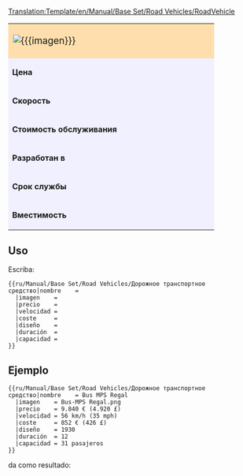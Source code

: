 <noinclude>[[Translation:Template/en/Manual/Base Set/Road Vehicles/RoadVehicle]]</noinclude><noinclude></noinclude>
{| border="2" cellpadding="2" cellspacing="0" style="border: 1px #aaaaaa solid; border-collapse: collapse;"
|-
| colspan="2" style="width: 400px; background: #ffdead; font-size: 120%;" | [[File:{{{imagen}}}]] '''{{{nombre}}}''' 
|-
| style="background: #f0f0ff;" | '''Цена''' 
| style="background: #ffffff; width: 250px;" |{{{precio}}} 
|-
| style="background: #f0f0ff;" | '''Скорость''' 
| style="background: #ffffff;" | {{{velocidad}}}
|-
| style="background: #f0f0ff;" | '''Стоимость обслуживания''' 
| style="background: #ffffff;" | {{{coste}}}
|-
| style="background: #f0f0ff;" | '''Разработан в''' 
| style="background: #ffffff;" | {{{diseño}}}
|-
| style="background: #f0f0ff;" | '''Срок службы''' 
| style="background: #ffffff;" | {{{duración}}} años
|-
| style="background: #f0f0ff;" | '''Вместимость''' 
| style="background: #ffffff;" | {{{capacidad}}}
|}<noinclude>


==Uso==
Escriba:
<pre>
{{ru/Manual/Base Set/Road Vehicles/Дорожное транспортное средство|nombre    =
  |imagen    =
  |precio    =
  |velocidad =
  |coste     =
  |diseño    =
  |duración  =
  |capacidad =
}}
</pre>
==Ejemplo==
<pre>
{{ru/Manual/Base Set/Road Vehicles/Дорожное транспортное средство|nombre    = Bus MPS Regal
  |imagen    = Bus-MPS Regal.png
  |precio    = 9.840 € (4.920 £)
  |velocidad = 56 km/h (35 mph)
  |coste     = 852 € (426 £)
  |diseño    = 1930
  |duración  = 12
  |capacidad = 31 pasajeros
}}
</pre>
da como resultado:
{{ru/Manual/Base Set/Road Vehicles/Дорожное транспортное средство|nombre    = Bus MPS Regal
  |imagen    = Bus-MPS Regal.png
  |precio    = 9.840 € (4.920 £)
  |velocidad = 56 km/h (35 mph)
  |coste     = 852 € (426 £)
  |diseño    = 1930
  |duración  = 12
  |capacidad = 31 pasajeros
}}
</noinclude>